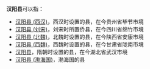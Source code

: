 '''汉阳县'''可以指：
*[[汉阳县_(西汉)|汉阳县 (西汉)]]，西汉时设置的县，在今贵州省毕节市境
*[[汉阳县_(刘宋)|汉阳县 (刘宋)]]，刘宋时所置侨县，在今四川省绵竹市境
*[[汉阳县_(北魏)|汉阳县 (北魏)]]，北魏时设置的县，在今陕西省安康市境
*[[汉阳县_(西魏)|汉阳县 (西魏)]]，西魏时设置的县，在今甘肃省陇南市境
*[[汉阳县|汉阳县]]，隋朝时设置的县，在今湖北省武汉市境
*[[汉阳县_(渤海国)|汉阳县 (渤海国)]]，渤海国的县

{{Disambiguation|H|Cat=三字中国县名消歧义}}